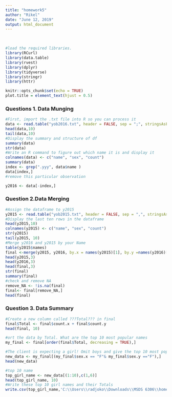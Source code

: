 ---
title: "homework5"
author: "Rikel"
date: "June 12, 2019"
output: html_document
---

<br>

```{r, message=FALSE}
#load the required libraries.
library(RCurl)
library(data.table)
library(rvest)
library(dplyr)
library(tidyverse)
library(stringr)
library(httr)

```

```{r setup, include=FALSE}
knitr::opts_chunk$set(echo = TRUE)
plot.title = element_text(hjust = 0.5)
```

### Questions 1. Data Munging

```{r, echo=TRUE}
#First, import the .txt file into R so you can process it
data <- read.table("yob2016.txt", header = FALSE, sep = ";", stringsAsFactors = FALSE)
head(data,10)
tail(data,10)
#Display the summary and structure of df
summary(data)
str(data)
#Write an R command to figure out which name it is and display it
colnames(data) <- c("name", "sex", "count")
summary(data)
index <- grep(".yyy", data$name )
data[index,]
#remove this particular observation

y2016 <- data[-index,]

```

###	Question 2.Data Merging
```{r}
#Assign the dataframe to y2015
y2015 <- read.table("yob2015.txt", header = FALSE, sep = ",", stringsAsFactors = FALSE)
#Display the last ten rows in the dataframe
head(y2015,10)
colnames(y2015) <- c("name", "sex", "count")
str(y2015)
tail(y2015, 10)
#Merge y2016 and y2015 by your Name
table(y2015$names)
final <-merge(y2015, y2016, by.x = names(y2015)[1], by.y =names(y2016)[1], all = FALSE)
head(y2015,3)
head(y2016,3)
head(final,3)
str(final)
summary(final)
#check and remove NA
remove_NA <- !is.na(final)
final<- final[remove_NA,]
head(final)


```
###	Question 3. Data Summary

```{r}
#Create a new column called ???Total??? in final
final$Total <- final$count.x + final$count.y
head(final, 10)

#ort the data by Total. What are the top 10 most popular names
my_final <- final[order(final$Total, decreasing = TRUE),]

#The client is expecting a girl! Omit boys and give the top 10 most popular girl???s
new_data <- my_final[(my_final$sex.x == "F"& my_final$sex.y =="F"),]
head(new_data)

#top 10 name
top_girl_name <- new_data[(1:10),c(1,6)]
head(top_girl_name, 10)
#Write these top 10 girl names and their Totals 
write.csv(top_girl_name,'C:\\Users\\radjoko\\Downloads\\MSDS 6306\\homework5\\topgirl_name.csv', row.names = FALSE)

```

